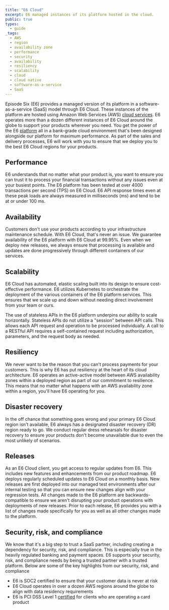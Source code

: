 ```yaml
---
title: "E6 Cloud"
excerpt: E6 managed instances of its platform hosted in the cloud.
public: true
types:
  - guide
_tags:
  - AWS
  - region
  - availability zone
  - performance
  - security
  - availability
  - resiliency
  - scalability
  - cloud
  - cloud native
  - software-as-a-service
  - SaaS
---
```


Episode Six (E6) provides a managed version of its platform in a software-as-a-service (SaaS) model through E6 Cloud. These instances of the platform are hosted using Amazon Web Services (AWS) [cloud services](https://aws.amazon.com/). E6 operates more than a dozen different instances of E6 Cloud around the globe to support your products wherever you need. You get the power of the E6 [platform](/docs/getting-started/platform-overview) all in a bank-grade cloud environment that's been designed alongside our platform for maximum performance. As part of the sales and delivery processes, E6 will work with you to ensure that we deploy you to the best E6 Cloud regions for your products.

## Performance

E6 understands that no matter what your product is, you want to ensure you can trust it to process your financial transactions without any issues even at your busiest points. The E6 platform has been tested at over 4000 transactions per second (TPS) on E6 Cloud. E6 API response times even at these peak loads are always measured in milliseconds (ms) and tend to be at or under 100 ms.

## Availability

Customers don't use your products according to your infrastructure maintenance schedule. With E6 Cloud, that's never an issue. We guarantee availability of the E6 platform with E6 Cloud at 99.95%. Even when we deploy new releases, we always ensure that processing is available and updates are done progressively through different containers of our services.

## Scalability

E6 Cloud has automated, elastic scaling built into its design to ensure cost-effective performance. E6 utilizes Kubernetes to orchestrate the deployment of the various containers of the E6 platform services. This ensures that we scale up and down without needing direct involvement from your team or ours.

The use of stateless APIs in the E6 platform underpins our ability to scale horizontally. Stateless APIs do not utilize a "session" between API calls. This allows each API request and operation to be processed individually. A call to a RESTful API requires a self-contained request including authorization, parameters, and the request body as needed.

## Resiliency

We never want to be the reason that you can't process payments for your customers. This is why E6 has put resiliency at the heart of its cloud architecture. E6 operates an active-active model between AWS availability zones within a deployed region as part of our commitment to resilience. This means that no matter what happens with an AWS availability zone within a region, you'll have E6 operating for you.

## Disaster recovery

In the off chance that something goes wrong and your primary E6 Cloud region isn't available, E6 always has a designated disaster recovery (DR) region ready to go. We conduct regular dress rehearsals for disaster recovery to ensure your products don't become unavailable due to even the most unlikely of scenarios.

## Releases

As an E6 Cloud client, you get access to regular updates from E6. This includes new features and enhancements from our product roadmap. E6 deploys regularly scheduled updates to E6 Cloud on a monthly basis. New releases are first deployed into our managed test environments after our internal testing so that you can ensure new changes align with your regression tests. All changes made to the E6 platform are backwards-compatible to ensure we aren't disrupting your product operations with deployments of new releases. Prior to each release, E6 provides you with a list of changes made specifically for you as well as all other changes made to the platform.

## Security, risk, and compliance

We know that it's a big step to trust a SaaS partner, including creating a dependency for security, risk, and compliance. This is especially true in the heavily regulated banking and payment spaces. E6 supports your security, risk, and compliance needs by being a trusted partner with a trusted platform. Below are some of the key highlights from our security, risk, and compliance

- E6 is SOC2 certified to ensure that your customer data is never at risk
- E6 Cloud operates in over a dozen AWS regions around the globe to align with data residency requirements
- E6 is PCI DSS Level 1 [certified](/docs/cards/pci-compliance) for clients who are operating a card product